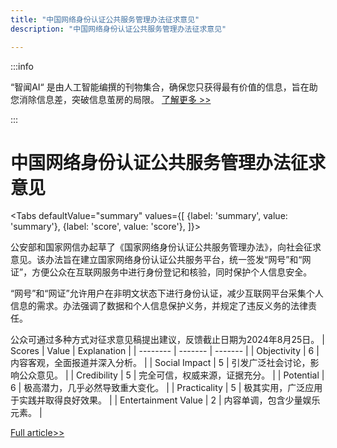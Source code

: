 ```yaml
---
title: "中国网络身份认证公共服务管理办法征求意见"
description: "中国网络身份认证公共服务管理办法征求意见"

---
```



:::info

“智闻AI“ 是由人工智能编撰的刊物集合，确保您只获得最有价值的信息，旨在助您消除信息差，突破信息茧房的局限。  [了解更多 >>](/)

:::

# 中国网络身份认证公共服务管理办法征求意见


<Tabs
	defaultValue="summary"
	values={[
	{label: 'summary', value: 'summary'},
	{label: 'score', value: 'score'},
]}>
<TabItem value="summary">


公安部和国家网信办起草了《国家网络身份认证公共服务管理办法》，向社会征求意见。该办法旨在建立国家网络身份认证公共服务平台，统一签发“网号”和“网证”，方便公众在互联网服务中进行身份登记和核验，同时保护个人信息安全。

“网号”和“网证”允许用户在非明文状态下进行身份认证，减少互联网平台采集个人信息的需求。办法强调了数据和个人信息保护义务，并规定了违反义务的法律责任。

公众可通过多种方式对征求意见稿提出建议，反馈截止日期为2024年8月25日。
</TabItem>
<TabItem value="score">
	| Scores     | Value   | Explanation |
	| -------- | ------- | ------- |
	| Objectivity  | 6    | 内容客观，全面报道并深入分析。    |
	| Social Impact | 5     | 引发广泛社会讨论，影响公众意见。    |
	| Credibility    | 5    | 完全可信，权威来源，证据充分。    |
	| Potential    | 6    | 极高潜力，几乎必然导致重大变化。    |
	| Practicality    | 5    | 极其实用，广泛应用于实践并取得良好效果。    |
	| Entertainment Value    | 2    | 内容单调，包含少量娱乐元素。    |
</TabItem>
</Tabs>

[Full article>>](https://www.cnbeta.com.tw/articles/tech/1439943.htm)
